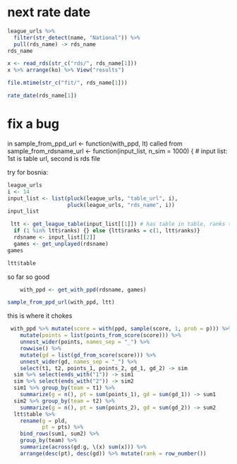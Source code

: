 
# next rate date

```r
league_urls %>% 
  filter(str_detect(name, "National")) %>% 
  pull(rds_name) -> rds_name
rds_name
```



```r
x <- read_rds(str_c("rds/", rds_name[1]))
x %>% arrange(ko) %>% View("results")
```

```r
file.mtime(str_c("fit/", rds_name[1]))
```


```r
rate_date(rds_name[1])
```





# fix a bug

in sample_from_ppd_url <- function(with_ppd, lt)
called from 
sample_from_rdsname_url <- function(input_list, n_sim = 1000) {
  # input list: 1st is table url, second is rds file

try for bosnia:

```r
league_urls
i <- 14
input_list <- list(pluck(league_urls, "table_url", i),
                   pluck(league_urls, "rds_name", i))
input_list
```

```r
 ltt <- get_league_table(input_list[[1]]) # has table in table, ranks to sim for in ranks
  if (1 %in% ltt$ranks) {} else {ltt$ranks = c(1, ltt$ranks)}
  rdsname <- input_list[[2]]
  games <- get_unplayed(rdsname)
games 
```

```r
ltt$table
```


so far so good

```r
    with_ppd <- get_with_ppd(rdsname, games)
```

```r
sample_from_ppd_url(with_ppd, ltt)
```

this is where it chokes

```r
 with_ppd %>% mutate(score = with(ppd, sample(score, 1, prob = p))) %>%
    mutate(points = list(points_from_score(score))) %>%
    unnest_wider(points, names_sep = "_") %>%
    rowwise() %>%
    mutate(gd = list(gd_from_score(score))) %>%
    unnest_wider(gd, names_sep = "_") %>%
    select(t1, t2, points_1, points_2, gd_1, gd_2) -> sim
  sim %>% select(ends_with("1")) -> sim1
  sim %>% select(ends_with("2")) -> sim2
  sim1 %>% group_by(team = t1) %>%
    summarize(g = n(), pt = sum(points_1), gd = sum(gd_1)) -> sum1
  sim2 %>% group_by(team = t2) %>%
    summarize(g = n(), pt = sum(points_2), gd = sum(gd_2)) -> sum2
  ltt$table %>%
    rename(g = pld,
           pt = pts) %>%
    bind_rows(sum1, sum2) %>%
    group_by(team) %>%
    summarize(across(gd:g, \(x) sum(x))) %>%
    arrange(desc(pt), desc(gd)) %>% mutate(rank = row_number())

```

```r

```


